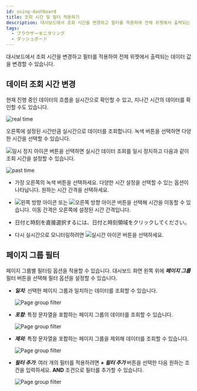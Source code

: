 ```yaml
---
id: using-dashboard
title: 조회 시간 및 필터 적용하기
description: 대시보드에서 조회 시간을 변경하고 필터를 적용하여 전체 위젯에서 출력되는 데이터 값을 변경할 수 있습니다.
tags:
  - ブラウザーモニタリング
  - ダッシュボード
---
```


대시보드에서 조회 시간을 변경하고 필터를 적용하여 전체 위젯에서 출력되는 데이터 값을 변경할 수 있습니다.

## 데이터 조회 시간 변경

현재 진행 중인 데이터의 흐름을 실시간으로 확인할 수 있고, 지나간 시간의 데이터를 확인할 수도 있습니다.

![real time](/img/browser-time-selector.png)

오른쪽에 설정된 시간만큼 실시간으로 데이터를 조회합니다. 녹색 버튼을 선택하면 다양한 시간을 선택할 수 있습니다.

![일시 정지 아이콘](/img/ico-pause.svg) 버튼을 선택하면 실시간 데이터 조회를 일시 정지하고 다음과 같이 조회 시간을 설정할 수 있습니다.

![past time](/img/browser-time-selector-past.png)

-   가장 오른쪽의 녹색 버튼을 선택하세요. 다양한 시간 설정을 선택할 수 있는 옵션이 나타납니다. 원하는 시간 간격을 선택하세요.

-   ![왼쪽 방향 아이콘](/img/left-arrow.svg) 또는 ![오른쪽 방향 아이콘](/img/right-arrow.svg) 버튼을 선택해 시간을 이동할 수 있습니다. 이동 간격은 오른쪽에 설정된 시간 간격입니다.

-   日付と時刻を直接選択するには、日付と時刻領域をクリックしてください。

-   다시 실시간으로 모니터링하려면 ![실시간 아이콘](/img/ico-play-time.svg) 버튼을 선택하세요.

## 페이지 그룹 필터

페이지 그룹별 필터링 옵션을 적용할 수 있습니다. 대시보드 화면 왼쪽 위에 **_페이지 그룹_** 필터 버튼을 선택해 필터 옵션을 설정할 수 있습니다. 

-   **_일치_**: 선택한 페이지 그룹과 일치하는 데이터를 조회할 수 있습니다.

    ![Page group filter](/img/browser-dashboard-filter.png)

<!---->

-   **_포함_**: 특정 문자열을 포함하는 페이지 그룹의 데이터를 조회할 수 있습니다.

    ![Page group filter](/img/browser-dashboard-filter-include.png)

-   **_제외_**: 특정 문자열을 포함하는 페이지 그룹을 제외해 데이터를 조회할 수 있습니다.

    ![Page group filter](/img/browser-dashboard-filter-exclude.png)

-   **_필터 추가_**: 여러 개의 필터를 적용하려면 **_+ 필터 추가_** 버튼을 선택한 다음 원하는 조건을 입력하세요. **AND** 조건으로 필터를 추가할 수 있습니다.

    ![Page group filter](/img/browser-dashboard-filter-and.png)
